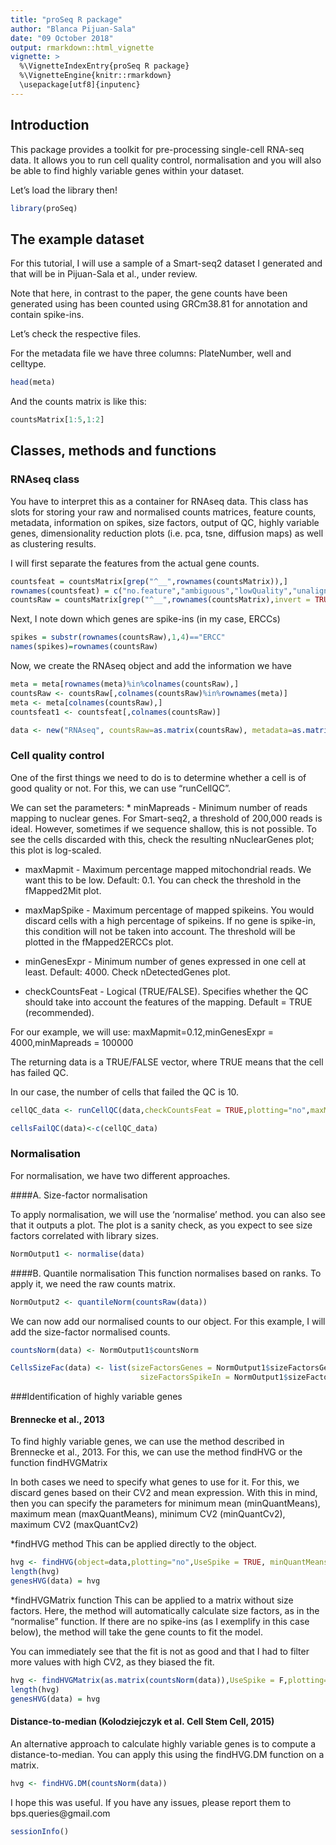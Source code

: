 ```yaml
---
title: "proSeq R package"
author: "Blanca Pijuan-Sala"
date: "09 October 2018"
output: rmarkdown::html_vignette
vignette: >
  %\VignetteIndexEntry{proSeq R package}
  %\VignetteEngine{knitr::rmarkdown}
  \usepackage[utf8]{inputenc}
---
```


## Introduction

This package provides a toolkit for pre-processing single-cell RNA-seq data. It allows you to run cell quality control, normalisation and you will also be able to find highly variable genes within your dataset.

Let's load the library then!

```r
library(proSeq)
```

## The example dataset

For this tutorial, I will use a sample of a Smart-seq2 dataset I generated and that will be in Pijuan-Sala et al., under review.

Note that here, in contrast to the paper, the gene counts have been generated using has been counted using GRCm38.81 for annotation and contain spike-ins.

Let's check the respective files.

For the metadata file we have three columns: PlateNumber, well and celltype.

```r
head(meta)
```
And the counts matrix is like this:
```r
countsMatrix[1:5,1:2]
```
## Classes, methods and functions

### RNAseq class 

You have to interpret this as a container for RNAseq data. This class has slots for storing your raw and normalised counts matrices, feature counts, metadata, information on spikes, size factors, output of QC, highly variable genes, dimensionality reduction plots (i.e. pca, tsne, diffusion maps) as well as clustering results. 

I will first separate the features from the actual gene counts.
```r

countsfeat = countsMatrix[grep("^__",rownames(countsMatrix)),]
rownames(countsfeat) = c("no.feature","ambiguous","lowQuality","unaligned","align.not.unique")
countsRaw = countsMatrix[grep("^__",rownames(countsMatrix),invert = TRUE),]

```
Next, I note down which genes are spike-ins (in my case, ERCCs)
```r

spikes = substr(rownames(countsRaw),1,4)=="ERCC"
names(spikes)=rownames(countsRaw)

```


Now, we create the RNAseq object and add the information we have
```r

meta = meta[rownames(meta)%in%colnames(countsRaw),]
countsRaw <- countsRaw[,colnames(countsRaw)%in%rownames(meta)]
meta <- meta[colnames(countsRaw),]
countsfeat1 <- countsfeat[,colnames(countsRaw)]

data <- new("RNAseq", countsRaw=as.matrix(countsRaw), metadata=as.matrix(meta),SpikeIn=spikes,CountsFeat=as.matrix(countsfeat1))
```

### Cell quality control

One of the first things we need to do is to determine whether a cell is of good quality or not. For this, we can use "runCellQC".

We can set the parameters:
* minMapreads	- Minimum number of reads mapping to nuclear genes. For Smart-seq2, a threshold of 200,000 reads is ideal. However, sometimes if we sequence shallow, this is not possible. To see the cells discarded with this, check the resulting nNuclearGenes plot; this plot is log-scaled.

* maxMapmit - Maximum percentage mapped mitochondrial reads. We want this to be low. Default: 0.1. You can check the threshold in the fMapped2Mit plot.

* maxMapSpike	- Maximum percentage of mapped spikeins. You would discard cells with a high percentage of spikeins. If no gene is spike-in, this condition will not be taken into account. The threshold will be plotted in the fMapped2ERCCs plot.

* minGenesExpr - Minimum number of genes expressed in one cell at least. Default: 4000. Check nDetectedGenes plot.

* checkCountsFeat	- Logical (TRUE/FALSE). Specifies whether the QC should take into account the features of the mapping. Default = TRUE (recommended).

For our example, we will use: maxMapmit=0.12,minGenesExpr = 4000,minMapreads = 100000

The returning data is a TRUE/FALSE vector, where TRUE means that the cell has failed QC.

In our case, the number of cells that failed the QC is 10.

```r

cellQC_data <- runCellQC(data,checkCountsFeat = TRUE,plotting="no",maxMapmit=0.12,minGenesExpr = 4000,minMapreads = 100000)

cellsFailQC(data)<-c(cellQC_data)

```

### Normalisation

For normalisation, we have two different approaches.

####A. Size-factor normalisation

To apply normalisation, we will use the 'normalise' method. 
you can also see that it outputs a plot. The plot is a sanity check, as you expect to see size factors correlated with library sizes.

```r
NormOutput1 <- normalise(data)
```


####B. Quantile normalisation
This function normalises based on ranks. To apply it, we need the raw counts matrix.

```r
NormOutput2 <- quantileNorm(countsRaw(data))
```

We can now add our normalised counts to our object. For this example, I will add the size-factor normalised counts.

```r
countsNorm(data) <- NormOutput1$countsNorm

CellsSizeFac(data) <- list(sizeFactorsGenes = NormOutput1$sizeFactorsGenes, 
                             sizeFactorsSpikeIn = NormOutput1$sizeFactorsSpikeIn)

```


###Identification of highly variable genes

#### Brennecke et al., 2013
To find highly variable genes, we can use the method described in Brennecke et al., 2013. For this, we can use the method findHVG or the function findHVGMatrix

In both cases we need to specify what genes to use for it. For this, we discard genes based on their CV2 and mean expression. With this in mind, then you can specify the parameters for minimum mean (minQuantMeans), maximum mean (maxQuantMeans), minimum CV2 (minQuantCv2), maximum CV2 (maxQuantCv2)

*findHVG method
This can be applied directly to the object.

```r
hvg <- findHVG(object=data,plotting="no",UseSpike = TRUE, minQuantMeans = 0.1,maxQuantMeans = 0.9,maxQuantCv2 = 0.9,minQuantCv2 = 0.1)
length(hvg)
genesHVG(data) = hvg
```

*findHVGMatrix function
This can be applied to a matrix without size factors. Here, the method will automatically calculate size factors, as in the "normalise" function. If there are no spike-ins (as I exemplify in this case below), the method will take the gene counts to fit the model.

You can immediately see that the fit is not as good and that I had to filter more values with high CV2, as they biased the fit.

```r
hvg <- findHVGMatrix(as.matrix(countsNorm(data)),UseSpike = F,plotting="no", minQuantMeans = 0,maxQuantMeans = 1,maxQuantCv2 = 0.4,minQuantCv2 = 0)
length(hvg)
genesHVG(data) = hvg
```


#### Distance-to-median (Kolodziejczyk et al. Cell Stem Cell, 2015)

An alternative approach to calculate highly variable genes is to compute a distance-to-median. You can apply this using the findHVG.DM function on a matrix.

```r
hvg <- findHVG.DM(countsNorm(data))
```

I hope this was useful. If you have any issues, please report them to bps.queries@gmail.com

```r
sessionInfo()
```